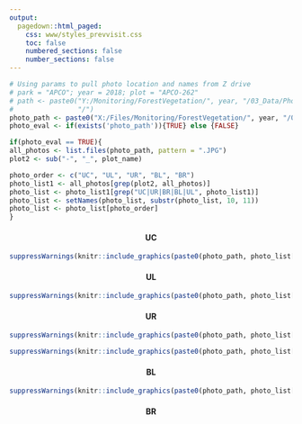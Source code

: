 ```yaml
---
output: 
  pagedown::html_paged:
    css: www/styles_prevvisit.css
    toc: false
    numbered_sections: false
    number_sections: false
---
```

```r
# Using params to pull photo location and names from Z drive
# park = "APCO"; year = 2018; plot = "APCO-262"
# path <- paste0("Y:/Monitoring/ForestVegetation/", year, "/03_Data/Photos/PhotoPoints/", park,
#                "/")
photo_path <- paste0("X:/Files/Monitoring/ForestVegetation/", year, "/03_Data/Photos/PhotoPoints/", park, "/")
photo_eval <- if(exists('photo_path')){TRUE} else {FALSE}

if(photo_eval == TRUE){
all_photos <- list.files(photo_path, pattern = ".JPG")
plot2 <- sub("-", "_", plot_name)

photo_order <- c("UC", "UL", "UR", "BL", "BR")
photo_list1 <- all_photos[grep(plot2, all_photos)]
photo_list <- photo_list1[grep("UC|UR|BR|BL|UL", photo_list1)]
photo_list <- setNames(photo_list, substr(photo_list, 10, 11))
photo_list <- photo_list[photo_order]
}
```

<div class = "flexbox">
<div>
<h4 style='text-align:center'>UC</h4>
```r
suppressWarnings(knitr::include_graphics(paste0(photo_path, photo_list["UC"])))
```
</div>
<div></div>
</div>
<div class = "flexbox">
<div>
<h4 style='text-align:center'>UL</h4>
```r
suppressWarnings(knitr::include_graphics(paste0(photo_path, photo_list["UL"])))
```
</div>
<div>
<h4 style='text-align:center'>UR</h4>
```r
suppressWarnings(knitr::include_graphics(paste0(photo_path, photo_list["UR"])))
```
</div>
</div>

<div class = "flexbox">
<div>
```r
suppressWarnings(knitr::include_graphics(paste0(photo_path, photo_list["BL"])))
```
<h4 style='text-align:center'>BL</h4>
</div>
<div>
```r
suppressWarnings(knitr::include_graphics(paste0(photo_path, photo_list["BR"])))
```
<h4 style='text-align:center'>BR</h4>
</div>
</div>